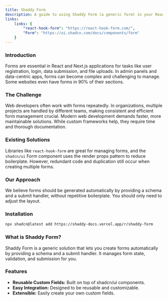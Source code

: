 ```yaml
---
title: Shaddy Form
description: A guide to using Shaddy Form (a generic form) in your React application.
links:
    links: {
        "react-hook-form": "https://react-hook-form.com/",
        "Form": "https://ui.shadcn.com/docs/components/form"
    }
---
```


### Introduction

Forms are essential in React and Next.js applications for tasks like user registration, login, data submission, and file uploads. In admin panels and data-centric apps, forms can become complex and challenging to manage. Some websites even have forms in 90% of their sections.

### The Challenge

Web developers often work with forms repeatedly. In organizations, multiple projects are handled by different teams, making consistent and efficient form management crucial. Modern web development demands faster, more maintainable solutions. While custom frameworks help, they require time and thorough documentation.

### Existing Solutions

Libraries like `react-hook-form` are great for managing forms, and the `shadcn/ui` Form component uses the render props pattern to reduce boilerplate. However, redundant code and duplication still occur when creating multiple forms.

### Our Approach

We believe forms should be generated automatically by providing a schema and a submit handler, without repetitive boilerplate. You should only need to adjust the layout.

### Installation

```bash
npx shadcn@latest add https://shaddy-docs.vercel.app/r/shaddy-form
```

### What is Shaddy Form?

Shaddy Form is a generic solution that lets you create forms automatically by providing a schema and a submit handler. It manages form state, validation, and submission for you.

### Features

- **Reusable Custom Fields:** Built on top of shadcn/ui components.
- **Easy Integration:** Designed to be reusable and customizable.
- **Extensible:** Easily create your own custom fields.
